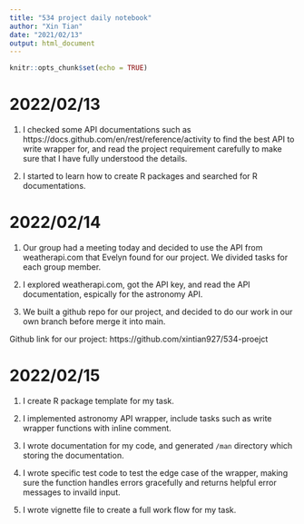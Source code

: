 ```yaml
---
title: "534 project daily notebook"
author: "Xin Tian"
date: "2021/02/13"
output: html_document
---
```


```r
knitr::opts_chunk$set(echo = TRUE)
```

# 2022/02/13

1. I checked some API documentations such as https://docs.github.com/en/rest/reference/activity to find the best API to write wrapper for, and read the project requirement carefully to make sure that I have fully understood the details.

2. I started to learn how to create R packages and searched for R documentations.

# 2022/02/14

1. Our group had a meeting today and decided to use the API from weatherapi.com that Evelyn found for our project. We divided tasks for each group member.

2. I explored weatherapi.com, got the API key, and read the API documentation, espically for the astronomy API.

3. We built a github repo for our project, and decided to do our work in our own branch before merge it into main.

Github link for our project: https://github.com/xintian927/534-proejct


# 2022/02/15

1. I create R package template for my task.

2. I implemented astronomy API wrapper, include tasks such as write wrapper functions with inline comment.

3. I wrote documentation for my code, and generated `/man` directory which storing the documentation.

4. I wrote specific test code to test the edge case of the wrapper, making sure the function handles errors gracefully and returns helpful error messages to invaild input.

5. I wrote vignette file to create a full work flow for my task.



